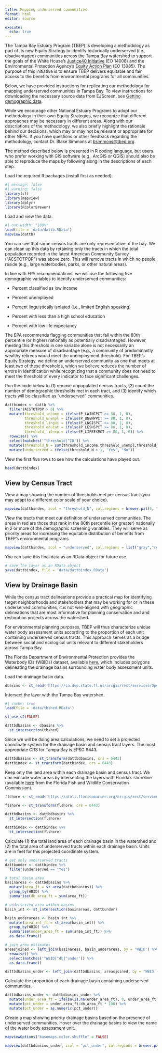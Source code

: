 ```yaml
---
title: Mapping underserved communities
format: html
editor: source

execute:
  echo: true
---
```


The Tampa Bay Estuary Program (TBEP) is developing a methodology as part of its new Equity Strategy to identify historically underserved (i.e., disadvantaged) communities across the Tampa Bay watershed to support the goals of the White House's [Justice40 Initiative](https://www.whitehouse.gov/environmentaljustice/justice40/){target="_blank"} (EO 14008) and the Environmental Protection Agency's [Equity Action Plan](https://www.epa.gov/environmentaljustice/equity-action-plan){target="_blank"} (EO 13985). The purpose of this initiative is to ensure TBEP delivers equitable and fair access to the benefits from environmental programs for all communities.

Below, we have provided instructions for replicating our methodology for mapping underserved communities in Tampa Bay. To view instructions for downloading the necessary source data from EJScreen, see [Getting demographic data](index.html).

While we encourage other National Estuary Programs to adopt our methodology in their own Equity Strategies, we recognize that different approaches may be necessary in different areas. Along with our descriptions of the methodology, we also briefly highlight the rationale behind our decisions, which may or may not be relevant or appropriate for other NEPs. If you have questions or other feedback regarding the methodology, contact Dr. Blake Simmons at [bsimmons\@tbep.org](mailto:bsimmons@tbep.org).

The method described below is presented in R coding language, but users who prefer working with GIS software (e.g., ArcGIS or QGIS) should also be able to reproduce the maps by following along in the descriptions of each step.

Load the required R packages (install first as needed).

```r
#| message: false
#| warning: false
library(sf)
library(mapview)
library(dplyr)
library(RColorBrewer)
```

Load and view the data.

```r
#| out-width: "100%"
load(file = 'data/dattb.RData')
mapview(dattb)
```

You can see that some census tracts are only representative of the bay. We can clean up this data by retaining only the tracts in which the total population recorded in the latest American Community Survey ("ACSTOTPOP") was above zero. This will remove tracts in which no people reside (e.g., large waterbodies, parks, or other natural areas).

In line with EPA recommendations, we will use the following five demographic variables to identify underserved communities:

-   Percent classified as low income

-   Percent unemployed

-   Percent linguistically isolated (i.e., limited English speaking)

-   Percent with less than a high school education

-   Percent with low life expectancy

The EPA recommends flagging communities that fall within the 80th percentile (or higher) nationally as potentially disadvantaged. However, meeting this threshold in one variable alone is not necessarily an appropriate measure of disadvantage (e.g., a community of predominantly wealthy retirees would meet the unemployment threshold). For TBEP's Equity Strategy, we define an underserved community as one that meets at least two of these thresholds, which we believe reduces the number of errors in identification while recognizing that a community does not need to meet the threshold of every indicator to face significant challenges.

Run the code below to (1) remove unpopulated census tracts, (2) count the number of demographic thresholds met in each tract, and (3) identify which tracts will be classified as "underserved" communities.

```r
dattbindex <- dattb %>%
  filter(ACSTOTPOP > 0) %>%
  mutate(threshold_income = ifelse(P_LWINCPCT >= 80, 1, 0),
         threshold_unempl = ifelse(P_UNEMPPCT >= 80, 1, 0),
         threshold_lingui = ifelse(P_LNGISPCT >= 80, 1, 0),
         threshold_educat = ifelse(P_LESHSPCT >= 80, 1, 0),
         threshold_lifexp = ifelse(P_LIFEEXPCT >= 80, 1, 0)) %>%
  rowwise() %>%
  select(matches('^threshold|^ID')) %>% 
  mutate(threshold_N = sum(threshold_income,threshold_unempl,threshold_lingui,threshold_educat,threshold_lifexp, na.rm = TRUE)) %>%
  mutate(underserved = ifelse(threshold_N > 1, "Yes", "No"))
```

View the first five rows to see how the calculations have played out.

```r
head(dattbindex)
```

## View by Census Tract

View a map showing the number of thresholds met per census tract (you may adapt to a different color scale of your choice).

```r
mapview(dattbindex, zcol = "threshold_N", col.regions = brewer.pal(6, "Reds"), layer.name = "No. of Thresholds Met")
```

View the tracts that meet our definition of underserved communities. The areas in red are those that rank in the 80th percentile (or greater) nationally in 2 or more of the demographic screening variables. They will serve as priority areas for increasing the equitable distribution of benefits from TBEP's environmental programs.

```r
mapview(dattbindex, zcol = "underserved", col.regions = list("gray","red"), layer.name = "Underserved Communities")
```

You can save this final data as an RData object for future use.

```r
# save the layer as an RData object
save(dattbindex, file = 'data/dattbindex.RData')
```

## View by Drainage Basin

While the census tract delineations provide a practical map for identifying target neighborhoods and stakeholders that may be working for or in these underserved communities, it is not well-aligned with geographic delineations that are most informative for planning conservation and and restoration projects across the watershed.

For environmental planning purposes, TBEP will thus characterize unique water body assessment units according to the proportion of each unit containing underserved census tracts. This approach serves as a bridge between social and ecological units relevant to different stakeholders across Tampa Bay.

The Florida Department of Environmental Protection provides the Waterbody IDs (WBIDs) dataset, available [here](https://geodata.dep.state.fl.us/datasets/FDEP::waterbody-ids-wbids/about), which includes polygons delineating the drainage basins surrounding water body assessment units.

Load the drainage basin data.

```r
dbasins <- st_read('https://ca.dep.state.fl.us/arcgis/rest/services/OpenData/WBIDS/MapServer/0/query?outFields=*&where=1%3D1&f=geojson')
```

Intersect the layer with the Tampa Bay watershed.

```r
#| cache: true
load(file = 'data/tbshed.RData')

sf_use_s2(FALSE)

dattbdbasins <- dbasins %>% 
  st_intersection(tbshed)
```

Since we will be doing area calculations, we need to set a projected coordinate system for the drainage basin and census tract layers. The most appropriate CRS for Tampa Bay is EPSG 6443.

```r
dattbdbasins <- st_transform(dattbdbasins, crs = 6443)
dattbindex <- st_transform(dattbindex, crs = 6443)
```

Keep only the land area within each drainage basin and census tract. We can exclude water areas by intersecting the layers with Florida's shoreline (available [here](https://geodata.myfwc.com/datasets/myfwc::florida-shoreline-1-to-12000-scale/about) from the Florida Fish and Wildlife Conservation Commission).

```r
flshore <- st_read('https://atoll.floridamarine.org/arcgis/rest/services/FWC_GIS/OpenData_Shoreline/MapServer/0/query?outFields=*&where=1%3D1&f=geojson')

flshore <- st_transform(flshore, crs = 6443)

dattbdbasins <- dattbdbasins %>% 
  st_intersection(flshore)

dattbindex <- dattbindex %>% 
  st_intersection(flshore)
```

Calculate (1) the total land area of each drainage basin in the watershed and (2) the total area of underserved tracts within each drainage basin. Units are in feet for this projected coordinate system.

```r
# get only underserved tracts
dattbunder <- dattbindex %>%
  filter(underserved == "Yes")

# total basin area
basinareas <- dattbdbasins %>%
  mutate(area_ft = st_area(dattbdbasins)) %>%
  group_by(WBID) %>%
  summarise(db_area_ft = sum(area_ft))

# underserved area within basins
basin_int <- st_intersection(basinareas, dattbunder)

basin_underareas <- basin_int %>%
  mutate(area_int_ft = st_area(basin_int)) %>%
  group_by(WBID) %>%
  summarise(under_area_ft = sum(area_int_ft)) %>%
  as.data.frame()

# join area estimates
areasjoined <- left_join(basinareas, basin_underareas, by = 'WBID') %>%
  rowwise() %>%
  select(matches('^WBID|^db|^under')) %>%
  as.data.frame()

dattbdbasins_under <- left_join(dattbdbasins, areasjoined, by = 'WBID')
```

Calculate the proportion of each drainage basin containing underserved communities.

```r
dattbdbasins_under <- dattbdbasins_under %>%
  mutate(under_area_ft = ifelse(is.na(under_area_ft), 0, under_area_ft)) %>%
  mutate(pct_under = under_area_ft/db_area_ft * 100) %>%
  mutate(pct_under = as.numeric(pct_under))
```

Create a map showing priority drainage basins based on the presence of underserved communities. Hover over the drainage basins to view the name of the water body assessment unit.

```r
mapviewOptions("basemaps.color.shuffle" = FALSE)

mapview(dattbdbasins_under, zcol = "pct_under", col.regions = brewer.pal(6, "Reds"), at = seq(0, 100, 20), layer.name = "Underserved Tracts (% of DB)", label = "WATERBODY_NAME")
```



